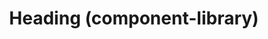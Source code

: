---
title: Heading (component-library)
navTitle: Heading (component-library)
deprecated: true
deprecationDate: TBA
deprecationMessage: Heading has moved to `@kaizen/typography`.
excludeFromSidebar: true
---
